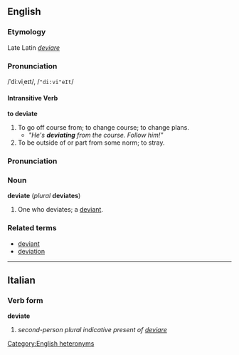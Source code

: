 == English ==
===Etymology===
Late Latin ''[[deviare]]''
=== Pronunciation ===
/ˈdiːviˌeɪt/, /<tt>"di:vi"eIt</tt>/

==== Intransitive Verb ====
'''to deviate'''

# To go off course from; to change course; to change plans.
#* ''"He's '''deviating''' from the course.  Follow him!"''
# To be outside of or part from some norm; to stray.

=== Pronunciation ===
{{pronstub}}

=== Noun ===
'''deviate''' (''plural'' '''deviates''')

# One who deviates; a [[deviant]].

===Related terms===
*[[deviant]]
*[[deviation]]

----

==Italian==
===Verb form===
'''deviate'''

# ''second-person plural indicative present of [[deviare]]''

[[Category:English heteronyms]]